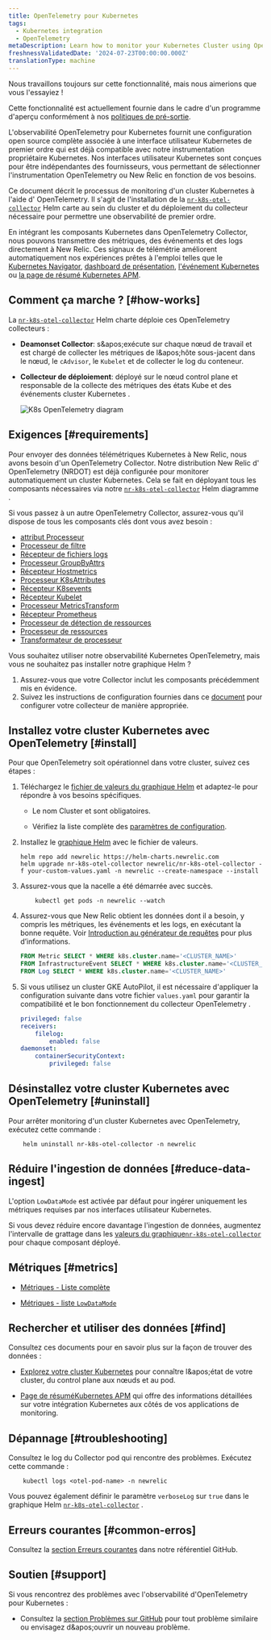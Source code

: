 ```yaml
---
title: OpenTelemetry pour Kubernetes
tags:
  - Kubernetes integration
  - OpenTelemetry
metaDescription: Learn how to monitor your Kubernetes Cluster using OpenTelemetry
freshnessValidatedDate: '2024-07-23T00:00:00.000Z'
translationType: machine
---
```


<Callout title="Aperçu">
  Nous travaillons toujours sur cette fonctionnalité, mais nous aimerions que vous l&apos;essayiez !

  Cette fonctionnalité est actuellement fournie dans le cadre d&apos;un programme d&apos;aperçu conformément à nos [politiques de pré-sortie](/docs/licenses/license-information/referenced-policies/new-relic-pre-release-policy).
</Callout>

L&apos;observabilité OpenTelemetry pour Kubernetes fournit une configuration open source complète associée à une interface utilisateur Kubernetes de premier ordre qui est déjà compatible avec notre instrumentation propriétaire Kubernetes. Nos interfaces utilisateur Kubernetes sont conçues pour être indépendantes des fournisseurs, vous permettant de sélectionner l&apos;instrumentation OpenTelemetry ou New Relic en fonction de vos besoins.

Ce document décrit le processus de monitoring d&apos;un cluster Kubernetes à l&apos;aide d&apos; OpenTelemetry. Il s&apos;agit de l&apos;installation de la [`nr-k8s-otel-collector`](https://github.com/newrelic/helm-charts/tree/master/charts/nr-k8s-otel-collector) Helm carte au sein du cluster et du déploiement du collecteur nécessaire pour permettre une observabilité de premier ordre.

En intégrant les composants Kubernetes dans OpenTelemetry Collector, nous pouvons transmettre des métriques, des événements et des logs directement à New Relic. Ces signaux de télémétrie améliorent automatiquement nos expériences prêtes à l&apos;emploi telles que le [Kubernetes Navigator](/docs/kubernetes-pixie/kubernetes-integration/understand-use-data/kubernetes-cluster-explorer/#navigator-preview), [dashboard de présentation](/docs/kubernetes-pixie/kubernetes-integration/understand-use-data/kubernetes-cluster-explorer/#cluster-overview-dashboard), [l&apos;événement Kubernetes ](/docs/kubernetes-pixie/kubernetes-integration/understand-use-data/kubernetes-cluster-explorer/#browse-your-kubernetes-events)ou [la page de résumé Kubernetes APM](/docs/apm/apm-ui-pages/monitoring/kubernetes-summary-page/).

## Comment ça marche ? [#how-works]

La [`nr-k8s-otel-collector`](https://github.com/newrelic/helm-charts/tree/master/charts/nr-k8s-otel-collector) Helm charte déploie ces OpenTelemetry collecteurs :

* **Deamonset Collector**: s&amp;apos;exécute sur chaque nœud de travail et est chargé de collecter les métriques de l&amp;apos;hôte sous-jacent dans le nœud, le `cAdvisor`, le `Kubelet` et de collecter le log du conteneur.

* **Collecteur de déploiement**: déployé sur le nœud control plane et responsable de la collecte des métriques des états Kube et des événements cluster Kubernetes .

  <img title="K8s OpenTelemetry diagram" alt="K8s OpenTelemetry diagram" src="/images/infrastructure_diagram_k8s-otel-stack.webp" />

## Exigences [#requirements]

Pour envoyer des données télémétriques Kubernetes à New Relic, nous avons besoin d&apos;un OpenTelemetry Collector. Notre distribution New Relic d&apos; OpenTelemetry (NRDOT) est déjà configurée pour monitorer automatiquement un cluster Kubernetes. Cela se fait en déployant tous les composants nécessaires via notre [`nr-k8s-otel-collector`](https://github.com/newrelic/helm-charts/tree/master/charts/nr-k8s-otel-collector) Helm diagramme .

Si vous passez à un autre OpenTelemetry Collector, assurez-vous qu&apos;il dispose de tous les composants clés dont vous avez besoin :

* [attribut Processeur](https://github.com/open-telemetry/opentelemetry-collector-contrib/tree/main/processor/attributesprocessor)
* [Processeur de filtre](https://github.com/open-telemetry/opentelemetry-collector-contrib/tree/main/processor/filterprocessor)
* [Récepteur de fichiers logs](https://github.com/open-telemetry/opentelemetry-collector-contrib/tree/main/receiver/filelogreceiver)
* [Processeur GroupByAttrs](https://github.com/open-telemetry/opentelemetry-collector-contrib/tree/main/processor/groupbyattrsprocessor)
* [Récepteur Hostmetrics](https://github.com/open-telemetry/opentelemetry-collector-contrib/tree/main/receiver/hostmetricsreceiver)
* [Processeur K8sAttributes](https://github.com/open-telemetry/opentelemetry-collector-contrib/tree/main/processor/k8sattributesprocessor)
* [Récepteur K8sevents](https://github.com/open-telemetry/opentelemetry-collector-contrib/tree/main/receiver/k8seventsreceiver)
* [Récepteur Kubelet](https://github.com/open-telemetry/opentelemetry-collector-contrib/tree/main/receiver/kubeletstatsreceiver)
* [Processeur MetricsTransform](https://github.com/open-telemetry/opentelemetry-collector-contrib/tree/main/processor/metricstransformprocessor)
* [Récepteur Prometheus](https://github.com/open-telemetry/opentelemetry-collector-contrib/tree/main/receiver/prometheusreceiver)
* [Processeur de détection de ressources](https://github.com/open-telemetry/opentelemetry-collector-contrib/tree/main/processor/resourcedetectionprocessor)
* [Processeur de ressources](https://github.com/open-telemetry/opentelemetry-collector-contrib/tree/main/processor/resourceprocessor)
* [Transformateur de processeur](https://github.com/open-telemetry/opentelemetry-collector-contrib/tree/main/processor/transformprocessor)

<Callout variant="tip">
  Vous souhaitez utiliser notre observabilité Kubernetes OpenTelemetry, mais vous ne souhaitez pas installer notre graphique Helm ?

  1. Assurez-vous que votre Collector inclut les composants précédemment mis en évidence.
  2. Suivez les instructions de configuration fournies dans ce [document](https://github.com/newrelic/helm-charts/blob/master/charts/nr-k8s-otel-collector/collector.md) pour configurer votre collecteur de manière appropriée.
</Callout>

## Installez votre cluster Kubernetes avec OpenTelemetry [#install]

Pour que OpenTelemetry soit opérationnel dans votre cluster, suivez ces étapes :

1. Téléchargez le [fichier de valeurs du graphique Helm](https://github.com/newrelic/helm-charts/tree/master/charts/nr-k8s-otel-collector/values.yaml#L20-L24) et adaptez-le pour répondre à vos besoins spécifiques.

   * Le nom Cluster et <InlinePopover type="licenseKey" />sont obligatoires.

   * Vérifiez la liste complète des [paramètres de configuration](https://github.com/newrelic/helm-charts/tree/master/charts/nr-k8s-otel-collector#values).

2. Installez le [graphique Helm](https://github.com/newrelic/helm-charts/tree/master/charts/nr-k8s-otel-collector) avec le fichier de valeurs.

   ```shell
   helm repo add newrelic https://helm-charts.newrelic.com
   helm upgrade nr-k8s-otel-collector newrelic/nr-k8s-otel-collector -f your-custom-values.yaml -n newrelic --create-namespace --install
   ```

3. Assurez-vous que la nacelle a été démarrée avec succès.

   ```shell
       kubectl get pods -n newrelic --watch
   ```

4. Assurez-vous que New Relic obtient les données dont il a besoin, y compris les métriques, les événements et les logs, en exécutant la bonne requête. Voir [Introduction au générateur de requêtes](/docs/query-your-data/explore-query-data/query-builder/introduction-query-builder/) pour plus d’informations.

   ```sql
   FROM Metric SELECT * WHERE k8s.cluster.name='<CLUSTER_NAME>'
   FROM InfrastructureEvent SELECT * WHERE k8s.cluster.name='<CLUSTER_NAME>'
   FROM Log SELECT * WHERE k8s.cluster.name='<CLUSTER_NAME>'
   ```

5. Si vous utilisez un cluster GKE AutoPilot, il est nécessaire d&apos;appliquer la configuration suivante dans votre fichier `values.yaml` pour garantir la compatibilité et le bon fonctionnement du collecteur OpenTelemetry .

   ```yaml
   privileged: false
   receivers:
       filelog:
           enabled: false
   daemonset:
       containerSecurityContext:
           privileged: false
   ```

## Désinstallez votre cluster Kubernetes avec OpenTelemetry [#uninstall]

Pour arrêter monitoring d&apos;un cluster Kubernetes avec OpenTelemetry, exécutez cette commande :

```shell
    helm uninstall nr-k8s-otel-collector -n newrelic
```

## Réduire l&apos;ingestion de données [#reduce-data-ingest]

L&apos;option `LowDataMode` est activée par défaut pour ingérer uniquement les métriques requises par nos interfaces utilisateur Kubernetes.

Si vous devez réduire encore davantage l&apos;ingestion de données, augmentez l&apos;intervalle de grattage dans les [valeurs du graphique`nr-k8s-otel-collector` ](https://github.com/newrelic/helm-charts/tree/master/charts/nr-k8s-otel-collector#values)pour chaque composant déployé.

## Métriques [#metrics]

* [Métriques - Liste complète](https://github.com/newrelic/helm-charts/tree/master/charts/nr-k8s-otel-collector/docs/metrics-full.md)

* [Métriques - liste `LowDataMode`](https://github.com/newrelic/helm-charts/tree/master/charts/nr-k8s-otel-collector/docs/metrics-lowDataMode.md)

## Rechercher et utiliser des données [#find]

Consultez ces documents pour en savoir plus sur la façon de trouver des données :

* [Explorez votre cluster Kubernetes](/docs/kubernetes-pixie/kubernetes-integration/understand-use-data/kubernetes-cluster-explorer/) pour connaître l&amp;apos;état de votre cluster, du control plane aux nœuds et au pod.

* [Page de résuméKubernetes APM](/docs/apm/apm-ui-pages/monitoring/kubernetes-summary-page/) qui offre des informations détaillées sur votre intégration Kubernetes aux côtés de vos applications de monitoring.

## Dépannage [#troubleshooting]

Consultez le log du Collector pod qui rencontre des problèmes. Exécutez cette commande :

```shell
    kubectl logs <otel-pod-name> -n newrelic
```

Vous pouvez également définir le paramètre `verboseLog` sur `true` dans le graphique Helm [`nr-k8s-otel-collector`](https://github.com/newrelic/helm-charts/tree/master/charts/nr-k8s-otel-collector#values) .

## Erreurs courantes [#common-erros]

Consultez la [section Erreurs courantes](https://github.com/newrelic/helm-charts/tree/master/charts/nr-k8s-otel-collector#common-errors) dans notre référentiel GitHub.

## Soutien [#support]

Si vous rencontrez des problèmes avec l&apos;observabilité d&apos;OpenTelemetry pour Kubernetes :

* Consultez la [section Problèmes sur GitHub](https://github.com/newrelic/helm-charts/issues) pour tout problème similaire ou envisagez d&amp;apos;ouvrir un nouveau problème.